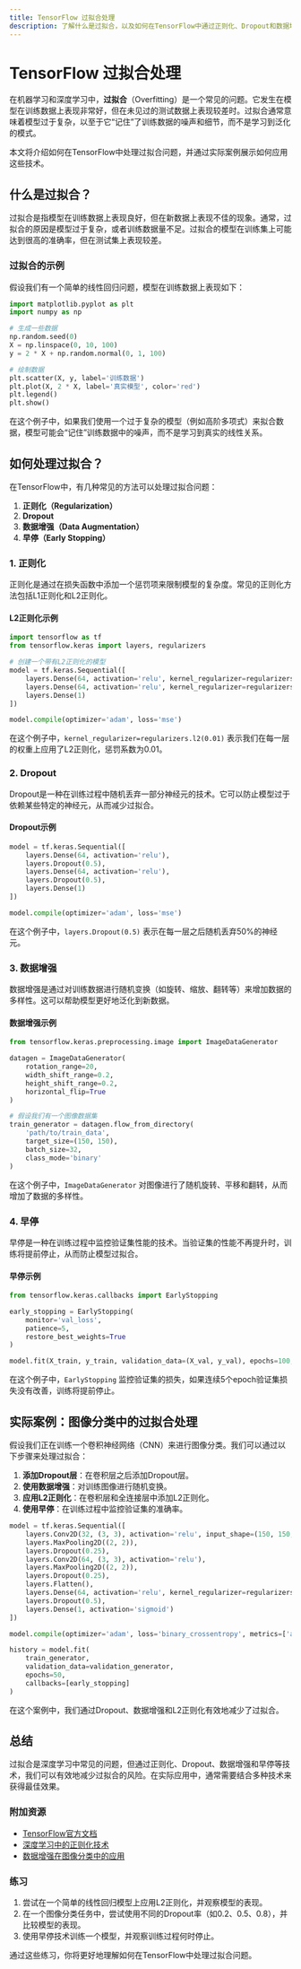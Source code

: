 ```yaml
---
title: TensorFlow 过拟合处理
description: 了解什么是过拟合，以及如何在TensorFlow中通过正则化、Dropout和数据增强等技术处理过拟合问题。
---
```


# TensorFlow 过拟合处理

在机器学习和深度学习中，**过拟合**（Overfitting）是一个常见的问题。它发生在模型在训练数据上表现非常好，但在未见过的测试数据上表现较差时。过拟合通常意味着模型过于复杂，以至于它“记住”了训练数据的噪声和细节，而不是学习到泛化的模式。

本文将介绍如何在TensorFlow中处理过拟合问题，并通过实际案例展示如何应用这些技术。

## 什么是过拟合？

过拟合是指模型在训练数据上表现良好，但在新数据上表现不佳的现象。通常，过拟合的原因是模型过于复杂，或者训练数据量不足。过拟合的模型在训练集上可能达到很高的准确率，但在测试集上表现较差。

### 过拟合的示例

假设我们有一个简单的线性回归问题，模型在训练数据上表现如下：

```python
import matplotlib.pyplot as plt
import numpy as np

# 生成一些数据
np.random.seed(0)
X = np.linspace(0, 10, 100)
y = 2 * X + np.random.normal(0, 1, 100)

# 绘制数据
plt.scatter(X, y, label='训练数据')
plt.plot(X, 2 * X, label='真实模型', color='red')
plt.legend()
plt.show()
```

在这个例子中，如果我们使用一个过于复杂的模型（例如高阶多项式）来拟合数据，模型可能会“记住”训练数据中的噪声，而不是学习到真实的线性关系。

## 如何处理过拟合？

在TensorFlow中，有几种常见的方法可以处理过拟合问题：

1. **正则化（Regularization）**
2. **Dropout**
3. **数据增强（Data Augmentation）**
4. **早停（Early Stopping）**

### 1. 正则化

正则化是通过在损失函数中添加一个惩罚项来限制模型的复杂度。常见的正则化方法包括L1正则化和L2正则化。

#### L2正则化示例

```python
import tensorflow as tf
from tensorflow.keras import layers, regularizers

# 创建一个带有L2正则化的模型
model = tf.keras.Sequential([
    layers.Dense(64, activation='relu', kernel_regularizer=regularizers.l2(0.01)),
    layers.Dense(64, activation='relu', kernel_regularizer=regularizers.l2(0.01)),
    layers.Dense(1)
])

model.compile(optimizer='adam', loss='mse')
```

在这个例子中，`kernel_regularizer=regularizers.l2(0.01)` 表示我们在每一层的权重上应用了L2正则化，惩罚系数为0.01。

### 2. Dropout

Dropout是一种在训练过程中随机丢弃一部分神经元的技术。它可以防止模型过于依赖某些特定的神经元，从而减少过拟合。

#### Dropout示例

```python
model = tf.keras.Sequential([
    layers.Dense(64, activation='relu'),
    layers.Dropout(0.5),
    layers.Dense(64, activation='relu'),
    layers.Dropout(0.5),
    layers.Dense(1)
])

model.compile(optimizer='adam', loss='mse')
```

在这个例子中，`layers.Dropout(0.5)` 表示在每一层之后随机丢弃50%的神经元。

### 3. 数据增强

数据增强是通过对训练数据进行随机变换（如旋转、缩放、翻转等）来增加数据的多样性。这可以帮助模型更好地泛化到新数据。

#### 数据增强示例

```python
from tensorflow.keras.preprocessing.image import ImageDataGenerator

datagen = ImageDataGenerator(
    rotation_range=20,
    width_shift_range=0.2,
    height_shift_range=0.2,
    horizontal_flip=True
)

# 假设我们有一个图像数据集
train_generator = datagen.flow_from_directory(
    'path/to/train_data',
    target_size=(150, 150),
    batch_size=32,
    class_mode='binary'
)
```

在这个例子中，`ImageDataGenerator` 对图像进行了随机旋转、平移和翻转，从而增加了数据的多样性。

### 4. 早停

早停是一种在训练过程中监控验证集性能的技术。当验证集的性能不再提升时，训练将提前停止，从而防止模型过拟合。

#### 早停示例

```python
from tensorflow.keras.callbacks import EarlyStopping

early_stopping = EarlyStopping(
    monitor='val_loss',
    patience=5,
    restore_best_weights=True
)

model.fit(X_train, y_train, validation_data=(X_val, y_val), epochs=100, callbacks=[early_stopping])
```

在这个例子中，`EarlyStopping` 监控验证集的损失，如果连续5个epoch验证集损失没有改善，训练将提前停止。

## 实际案例：图像分类中的过拟合处理

假设我们正在训练一个卷积神经网络（CNN）来进行图像分类。我们可以通过以下步骤来处理过拟合：

1. **添加Dropout层**：在卷积层之后添加Dropout层。
2. **使用数据增强**：对训练图像进行随机变换。
3. **应用L2正则化**：在卷积层和全连接层中添加L2正则化。
4. **使用早停**：在训练过程中监控验证集的准确率。

```python
model = tf.keras.Sequential([
    layers.Conv2D(32, (3, 3), activation='relu', input_shape=(150, 150, 3)),
    layers.MaxPooling2D((2, 2)),
    layers.Dropout(0.25),
    layers.Conv2D(64, (3, 3), activation='relu'),
    layers.MaxPooling2D((2, 2)),
    layers.Dropout(0.25),
    layers.Flatten(),
    layers.Dense(64, activation='relu', kernel_regularizer=regularizers.l2(0.01)),
    layers.Dropout(0.5),
    layers.Dense(1, activation='sigmoid')
])

model.compile(optimizer='adam', loss='binary_crossentropy', metrics=['accuracy'])

history = model.fit(
    train_generator,
    validation_data=validation_generator,
    epochs=50,
    callbacks=[early_stopping]
)
```

在这个案例中，我们通过Dropout、数据增强和L2正则化有效地减少了过拟合。

## 总结

过拟合是深度学习中常见的问题，但通过正则化、Dropout、数据增强和早停等技术，我们可以有效地减少过拟合的风险。在实际应用中，通常需要结合多种技术来获得最佳效果。

### 附加资源

- [TensorFlow官方文档](https://www.tensorflow.org/)
- [深度学习中的正则化技术](https://www.deeplearningbook.org/)
- [数据增强在图像分类中的应用](https://arxiv.org/abs/1609.08764)

### 练习

1. 尝试在一个简单的线性回归模型上应用L2正则化，并观察模型的表现。
2. 在一个图像分类任务中，尝试使用不同的Dropout率（如0.2、0.5、0.8），并比较模型的表现。
3. 使用早停技术训练一个模型，并观察训练过程何时停止。

通过这些练习，你将更好地理解如何在TensorFlow中处理过拟合问题。